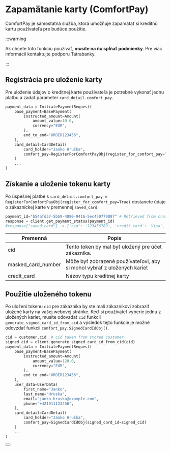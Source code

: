 # Zapamätanie karty (ComfortPay)

ComfortPay je samostatná služba, ktorá umožňuje zapamätať si kreditnú kartu používateľa pre budúce použitie.

:::warning

Ak chcete túto funkciu používať, **musíte na ňu spĺňať podmienky**. Pre viac informácií kontaktujte podporu Tatrabanky.

:::

## Registrácia pre uloženie karty

Pre uloženie údajov o kreditnej karte používateľa je potrebné vykonať jednu platbu a zadať parameter `card_detail.comfort_pay`.

```python
payment_data = InitiatePaymentRequest(
    base_payment=BasePayment(
        instructed_amount=Amount(
            amount_value=10.0,
            currency="EUR",
        ),
        end_to_end="ORDER123456",
    ),
    card_detail=CardDetail(
        card_holder="Janko Hruška",
        comfort_pay=RegisterForComfortPayObj(register_for_comfort_pay=True)
    )
    ...
)
```

## Získanie a uloženie tokenu karty

Po úspešnej platbe s `card_detail.comfort_pay = RegisterForComfortPayObj(register_for_comfort_pay=True)` dostanete údaje o zákazníckej karte v premennej `saved_card`.

```python
payment_id="b54afd37-5bb9-4080-9416-5ec450779087" # Retrieved from create payment intent
response = client.get_payment_status(payment_id)
#response["saved_card"] -> {'cid': '123456789', 'credit_card': 'Visa', 'masked_card_number': '440577******5558'}
```

| Premenná         | Popis                                                                                                                            |
|------------------|------------------------------------------------------------------------------------------------------------------------------------|
| cid              | Tento token by mal byť uložený pre účet zákazníka.                                                                      |
| masked_card_number | Môže byť zobrazené používateľovi, aby si mohol vybrať z uložených kariet                                                                        |
| credit_card       | Názov typu kreditnej karty |

## Použitie uloženého tokenu

Po uložení tokenu `cid` pre zákazníka by ste mali zákazníkovi zobraziť uložené karty na vašej webovej stránke. Keď si používateľ vyberie jednu z uložených kariet, musíte odovzdať `cid` funkcii `generate_signed_card_id_from_cid` a výsledok tejto funkcie je možné odovzdať funkcii `comfort_pay.SignedCardIdObj()`.

```python
cid = customer.cid  # cid taken from stored customer
signed_cid = client.generate_signed_card_id_from_cid(cid)
payment_data = InitiatePaymentRequest(
    base_payment=BasePayment(
        instructed_amount=Amount(
            amount_value=120.0,
            currency="EUR",
        ),
        end_to_end="ORDER123456",
    ),
    user_data=UserData(
        first_name="Janko",
        last_name="Hruska",
        email="janko.hruska@example.com",
        phone="+421911123456",
    ),
    card_detail=CardDetail(
        card_holder="Janko Hruška",
        comfort_pay=SignedCardIdObj(signed_card_id=signed_cid)
    )
    ...
)
```


<Button label="Prejsť na kompletnú API príručku" link="/docs/api/get-payment-intent-status"/>